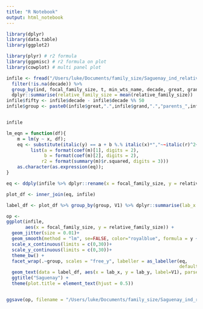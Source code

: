 ```yaml
---
title: "R Notebook"
output: html_notebook
---
```



```r
library(dplyr)
library(data.table)
library(ggplot2)

library(plyr) # r2 formula
library(ggpmisc) # r2 formula on plot
library(cowplot) # multi panel plot
```

```r
infile <- fread("/Users/luke/Documents/family_size/Saguenay_ind_relative_family_size.csv") %>%
  filter(!is.na(decade)) %>%
  group_by(ind, focal_family_size, t, min_wts_name, decade, great, grand) %>%
  dplyr::summarise(relative_family_size = mean(relative_family_size))
infile$fifty <- infile$decade - infile$decade %% 50
infile$group <- paste0(infile$great,".",infile$grand,".","parents_",infile$fifty)


infile
```

```r
lm_eqn = function(df){
    m = lm(y ~ x, df);
    eq <- substitute(italic(y) == a + b %.% italic(x)*","~~italic(r)^2~"="~r2, 
         list(a = format(coef(m)[1], digits = 2), 
              b = format(coef(m)[2], digits = 2), 
             r2 = format(summary(m)$r.squared, digits = 3)))
    as.character(as.expression(eq));                 
}

eq <- ddply(infile %>% dplyr::rename(x = focal_family_size, y = relative_family_size),.(group),lm_eqn)

plot_df <- inner_join(eq, infile)

label_df <- plot_df %>% group_by(group, V1) %>% dplyr::summarise(lab_x = 15, lab_y = 29)

op <-
ggplot(infile, 
       aes(x = focal_family_size, y = relative_family_size)) +
  geom_jitter(size = 0.01)+
  geom_smooth(method = "lm", se=FALSE, color="royalblue", formula = y ~ x, size = 0.3) +
  scale_x_continuous(limits = c(0,30))+
  scale_y_continuous(limits = c(0,30))+
  theme_bw() +
  facet_wrap(.~group, scales = "free_y", labeller = as_labeller(eq, 
                                                                default = label_parsed)) +
  geom_text(data = label_df, aes(x = lab_x, y = lab_y, label=V1), parse = TRUE, inherit.aes=FALSE) +
  ggtitle("Saguenay") +
  theme(plot.title = element_text(hjust = 0.5))


ggsave(op, filename = "/Users/luke/Documents/family_size/Saguenay_ind_relative_family_size.jpg", height = 8, width = 12)
```

```r

```

```r

```

```r

```